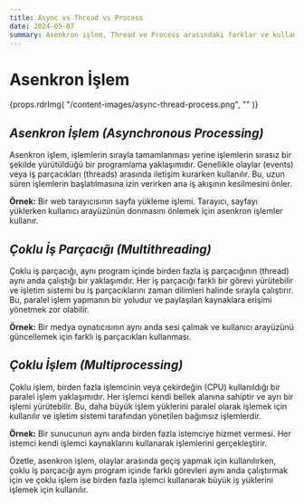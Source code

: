 ```yaml
---
title: Async vs Thread vs Process
date: 2024-05-07
summary: Asenkron işlem, Thread ve Process arasındaki farklar ve kullanım alanları. Asenkron işlem, Thread ve Process örnekleri.
---
```


# Asenkron İşlem

{props.rdrImg(
    "/content-images/async-thread-process.png",
    ""
)}

## *Asenkron İşlem (Asynchronous Processing)*
Asenkron işlem, işlemlerin sırayla tamamlanması yerine işlemlerin sırasız bir şekilde yürütüldüğü bir programlama yaklaşımıdır. Genellikle olaylar (events) veya iş parçacıkları (threads) arasında iletişim kurarken kullanılır. Bu, uzun süren işlemlerin başlatılmasına izin verirken ana iş akışının kesilmesini önler.

**Örnek:** Bir web tarayıcısının sayfa yükleme işlemi. Tarayıcı, sayfayı yüklerken kullanıcı arayüzünün donmasını önlemek için asenkron işlemler kullanır.

## *Çoklu İş Parçacığı (Multithreading)*
Çoklu iş parçacığı, aynı program içinde birden fazla iş parçacığının (thread) aynı anda çalıştığı bir yaklaşımdır. Her iş parçacığı farklı bir görevi yürütebilir ve işletim sistemi bu iş parçacıklarını zaman dilimleri halinde sırayla çalıştırır. Bu, paralel işlem yapmanın bir yoludur ve paylaşılan kaynaklara erişimi yönetmek zor olabilir.

**Örnek:** Bir medya oynatıcısının aynı anda sesi çalmak ve kullanıcı arayüzünü güncellemek için farklı iş parçacıkları kullanması.

## *Çoklu İşlem (Multiprocessing)*
Çoklu işlem, birden fazla işlemcinin veya çekirdeğin (CPU) kullanıldığı bir paralel işlem yaklaşımıdır. Her işlemci kendi bellek alanına sahiptir ve ayrı bir işlemi yürütebilir. Bu, daha büyük işlem yüklerini paralel olarak işlemek için kullanılır ve işletim sistemi tarafından yönetilen bağımsız işlemlerdir.

**Örnek:** Bir sunucunun aynı anda birden fazla istemciye hizmet vermesi. Her istemci kendi işlemci kaynaklarını kullanarak işlemlerini gerçekleştirir.

Özetle, asenkron işlem, olaylar arasında geçiş yapmak için kullanılırken, çoklu iş parçacığı aynı program içinde farklı görevleri aynı anda çalıştırmak için ve çoklu işlem ise birden fazla işlemci kullanarak büyük iş yüklerini işlemek için kullanılır.